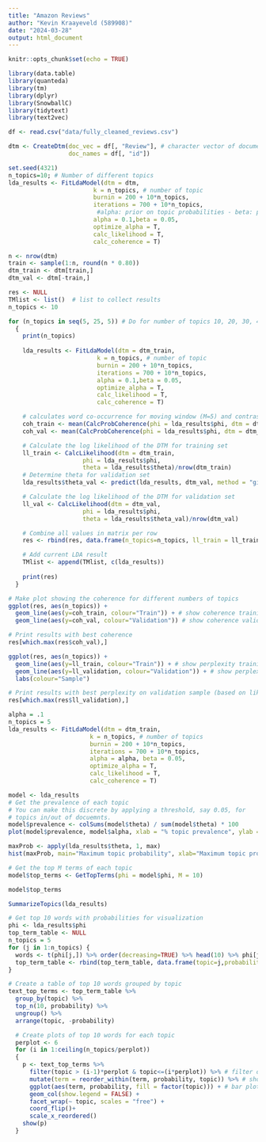 ```yaml
---
title: "Amazon Reviews"
author: "Kevin Kraayeveld (589908)"
date: "2024-03-28"
output: html_document
---
```


```r
knitr::opts_chunk$set(echo = TRUE)

library(data.table)
library(quanteda)
library(tm)
library(dplyr)
library(SnowballC)
library(tidytext)
library(text2vec)
```

```r
df <- read.csv("data/fully_cleaned_reviews.csv")

dtm <- CreateDtm(doc_vec = df[, "Review"], # character vector of documents
                 doc_names = df[, "id"])

set.seed(4321)
n_topics=10; # Number of different topics
lda_results <- FitLdaModel(dtm = dtm,
                        k = n_topics, # number of topic
                        burnin = 200 + 10*n_topics,
                        iterations = 700 + 10*n_topics,
                         #alpha: prior on topic probabilities - beta: prior on word probabilities
                        alpha = 0.1,beta = 0.05,
                        optimize_alpha = T,
                        calc_likelihood = T,
                        calc_coherence = T)
```

```r
n <- nrow(dtm)
train <- sample(1:n, round(n * 0.80))
dtm_train <- dtm[train,]
dtm_val <- dtm[-train,]

res <- NULL
TMlist <- list()  # list to collect results
n_topics <- 10

for (n_topics in seq(5, 25, 5)) # Do for number of topics 10, 20, 30, 40, 50 
  {
    print(n_topics)
  
    lda_results <- FitLdaModel(dtm = dtm_train,
                         k = n_topics, # number of topic
                         burnin = 200 + 10*n_topics,
                         iterations = 700 + 10*n_topics,
                         alpha = 0.1,beta = 0.05,
                         optimize_alpha = T,
                         calc_likelihood = T,
                         calc_coherence = T) 

    # calculates word co-occurrence for moving window (M=5) and contrasts with topic structure
    coh_train <- mean(CalcProbCoherence(phi = lda_results$phi, dtm = dtm_train, M = 5) )
    coh_val <- mean(CalcProbCoherence(phi = lda_results$phi, dtm = dtm_val, M = 5) )

    # Calculate the log likelihood of the DTM for training set
    ll_train <- CalcLikelihood(dtm = dtm_train, 
                     phi = lda_results$phi, 
                     theta = lda_results$theta)/nrow(dtm_train)
    # Determine theta for validation set
    lda_results$theta_val <- predict(lda_results, dtm_val, method = "gibbs", iterations = 700 + 10*n_topics, burnin = 200 + 10*n_topics)

    # Calculate the log likelihood of the DTM for validation set
    ll_val <- CalcLikelihood(dtm = dtm_val, 
                     phi = lda_results$phi, 
                     theta = lda_results$theta_val)/nrow(dtm_val)

    # Combine all values in matrix per row
    res <- rbind(res, data.frame(n_topics=n_topics, ll_train = ll_train, ll_validation = ll_val, coh_train=coh_train, coh_val=coh_val))

    # Add current LDA result
    TMlist <- append(TMlist, c(lda_results))
  
    print(res)
  }
```

```r
# Make plot showing the coherence for different numbers of topics
ggplot(res, aes(n_topics)) +                    
  geom_line(aes(y=coh_train, colour="Train")) + # show coherence training set
  geom_line(aes(y=coh_val, colour="Validation")) # show coherence validation set

# Print results with best coherence
res[which.max(res$coh_val),]

ggplot(res, aes(n_topics)) +                    
  geom_line(aes(y=ll_train, colour="Train")) + # show perplexity training set
  geom_line(aes(y=ll_validation, colour="Validation")) + # show perplexity validation set
  labs(colour="Sample")

# Print results with best perplexity on validation sample (based on likelihood which is easier to read)
res[which.max(res$ll_validation),]
```

```r
alpha = .1
n_topics = 5
lda_results <- FitLdaModel(dtm = dtm_train,
                       k = n_topics, # number of topics
                       burnin = 200 + 10*n_topics,
                       iterations = 700 + 10*n_topics,
                       alpha = alpha, beta = 0.05,
                       optimize_alpha = T,
                       calc_likelihood = T,
                       calc_coherence = T)

model <- lda_results
# Get the prevalence of each topic
# You can make this discrete by applying a threshold, say 0.05, for
# topics in/out of docuemnts. 
model$prevalence <- colSums(model$theta) / sum(model$theta) * 100
plot(model$prevalence, model$alpha, xlab = "% topic prevalence", ylab = "alpha")
```

```r
maxProb <- apply(lda_results$theta, 1, max)
hist(maxProb, main="Maximum topic probability", xlab="Maximum topic probability")
```

```r
# Get the top M terms of each topic
model$top_terms <- GetTopTerms(phi = model$phi, M = 10)

model$top_terms
```

```r
SummarizeTopics(lda_results)
```

```r
# Get top 10 words with probabilities for visualization
phi <- lda_results$phi
top_term_table <- NULL
n_topics = 5
for (j in 1:n_topics) {
  words <- t(phi[j,]) %>% order(decreasing=TRUE) %>% head(10) %>% phi[j,.]
  top_term_table <- rbind(top_term_table, data.frame(topic=j,probability=words , term = labels(words)) )
}

```

```r
# Create a table of top 10 words grouped by topic
text_top_terms <- top_term_table %>%
  group_by(topic) %>%
  top_n(10, probability) %>%
  ungroup() %>%
  arrange(topic, -probability)

  # Create plots of top 10 words for each topic
  perplot <- 6
  for (i in 1:ceiling(n_topics/perplot))
  {
    p <- text_top_terms %>%
      filter(topic > (i-1)*perplot & topic<=(i*perplot)) %>% # filter out topic
      mutate(term = reorder_within(term, probability, topic)) %>% # show highest probability up top
      ggplot(aes(term, probability, fill = factor(topic))) + # bar plot layout 
      geom_col(show.legend = FALSE) +
      facet_wrap(~ topic, scales = "free") +
      coord_flip()+
      scale_x_reordered()
    show(p)
  }
```